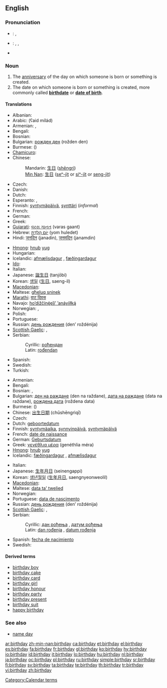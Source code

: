 {{wikipedia}}
==English==

===Pronunciation===
* {{a|UK}}: {{IPA|/ˈbɜːθ.deɪ/}}, {{SAMPA|/"b3:TdeI/}}
* {{a|US}}: {{enPR|bûrthʹdā}}, {{IPA|/ˈbɝθ.deɪ/}}, {{SAMPA|/"b3`TdeI/}}
* {{audio|en-us-birthday.ogg|Audio (US)}}

===Noun===
{{en-noun}}

# The [[anniversary]] of the day on which someone is born or something is created.
# The date on which someone is born or something is created, more commonly called '''[[birthdate]]''' or '''[[date of birth]]'''.<!--This is not an abbreviation of "birthday": abbreviation: [[DOB]] (''[[date of birth]].'')-->

====Translations====
{{trans-top|anniversary}}
* Albanian: {{t-|sq|ditëlindje|f|xs=Albanian}}
* Arabic: {{Arab|[[عيد ميلاد]]}} {{m}} (ʕaid mílád)
* Armenian: {{t|hy|ծննդյան օր|tr=çnndyan òr|sc=Armn|xs=Armenian}}, {{t-|hy|ծնունդ|tr=çnund|sc=Armn|xs=Armenian}}
* Bengali: {{tø|bn|জন্মদিন|tr=janmadin|sc=Beng}}
* Bosnian: {{t-|bs|rođendan|m}}
* Bulgarian: [[рожден ден]] (rožden den)
* Burmese: ({{IPA|/mwèː.nḛː/}})
* [[Chamicuro]]: {{tø|ccc|ipenonasne watane}}
* Chinese:
*: Mandarin: [[生日]] ([[shēngrì]])
*: [[Min Nan]]: [[生日]] ([[seⁿ-ji̍t]] or [[siⁿ-ji̍t]] or [[seng-ji̍t]])
* Czech: {{t+|cs|narozeniny|f|p}}
* Danish: {{t-|da|fødselsdag|c}}
* Dutch: {{t+|nl|verjaardag|m}}
* Esperanto: {{t-|eo|naskiĝtago|xs=Esperanto}},  {{t|eo|naskotago|xs=Esperanto}}
* Finnish: [[syntymäpäivä]], [[synttäri]] (''informal'')
* French: {{t+|fr|anniversaire|m}}
* German: {{t+|de|Geburtstag|m}}
* Greek: {{t+|el|γενέθλια|tr=genéthlia|sc=Grek}}
* [[Gujarati]]: [[વરસ ગાનત]] (varas gaant)
* Hebrew: [[יום הולדת|יוֹם הֻלֶּדֶת]] (yom huledet) {{m}}
* Hindi: [[जनदिन]] (janadin), [[जनमदिन]] (janamdin)
{{trans-mid}}
* [[Hmong]]: [[hnub]] [[yug]]
* Hungarian: {{t+|hu|születésnap}}
* Icelandic: [[afmælisdagur]] {{m}}, [[fæðingardagur]] {{m}}
* [[Ido]]: {{t+|io|naskodio|xs=Ido}}
* Italian: {{t+|it|compleanno|m}}
* Japanese: [[誕生日]] (tanjōbi)
* Korean: [[생일]] ([[生日]], saeng-il)
* [[Macedonian]]: {{t|mk|роденден|m|tr=ródenden|sc=Cyrl|xs=Macedonian}}
* Maltese: [[għeluq sninek]]
* [[Marathi]]: [[वाट दिवस]]
* Navajo: [[hoʼdižčínę́ęǰįʼ ʼanáyííłką́]]
* Norwegian: {{t+|no|bursdag|m}}, {{t+|no|fødselsdag|m}}
* Polish: {{t+|pl|urodziny|p}}
* Portuguese: {{t+|pt|aniversário|m}}
* Russian: [[день рождения]] (den’ roždénija) {{m}}
* [[Scottish Gaelic]]: {{t-|gd|co-latha breith|m|xs=Scottish Gaelic}}, {{t-|gd|là-breith|m|xs=Scottish Gaelic}}
* Serbian:
*: Cyrillic: [[рођендан#Serbian|рођендан]] {{m}}
*: Latin: [[rođendan#Serbian|rođendan]] {{m}}
* Spanish: {{t+|es|cumpleaños|m}}
* Swedish: {{t+|sv|födelsedag|c}}
* Turkish: {{t+|tr|doğum günü}}
{{trans-bottom}}

{{trans-top|date of birth}}
* Armenian: {{t|hy|ծննդյան օր|tr=çnndyan òr|sc=Armn|xs=Armenian}}
* Bengali: {{tø|bn|জন্মদিন|tr=janmadin|sc=Beng}}
* Bosnian: {{t-|bs|dan rođenja|m}}, {{t-|bs|datum rođenja|m}}
* Bulgarian: [[ден на раждане]] (den na raždane), [[дата на раждане]] (data na raždane), [[рождена дата]] (roždena data)
* Burmese: ({{IPA|/mwèː.nḛː/}})
* Chinese: [[出生日期]] (chūshēngrìqī)
* Czech: {{t+|cs|narozeniny|f|p}}
* Dutch: [[geboortedatum]] {{m}}
* Finnish: [[syntymäaika]], [[synnyinpäivä]], [[syntymäpäivä]]
* French: [[date de naissance]] {{f}}
* German: [[Geburtsdatum]] {{n}}
* Greek: [[γενέθλια μέρα]] (genéthlia méra) {{f}}
* [[Hmong]]: [[hnub]] [[yug]]
* Icelandic: [[fæðingardagur]] {{m}}, [[afmælisdagur]] {{m}}
{{trans-mid}}
* Italian: {{t-|it|data di nascita|m}}
* Japanese: [[生年月日]] (seinengappi)
* Korean: [[생년월일]] ([[生年月日]], saengnyeonweolil)
* [[Macedonian]]: {{t|mk|датум на раѓање|m|tr=dátum na ráǵanje|sc=Cyrl|xs=Macedonian}}
* Maltese: [[data ta' twelied]]
* Norwegian: {{t+|no|fødselsdag|m}}
* Portuguese: [[data de nascimento]] {{f}}
* Russian: [[день рождения]] (den’ roždénija) {{m}}
* [[Scottish Gaelic]]: {{t-|gd|co-latha breith|m|xs=Scottish Gaelic}}, {{t-|gd|là-breith|m|xs=Scottish Gaelic}}
* Serbian:
*: Cyrillic: [[дан рођења#Serbian|дан рођења]] {{m}}, [[датум рођења#Serbian|датум рођења]] {{m}}
*: Latin: [[dan rođenja#Serbian|dan rođenja]] {{m}}, [[datum rođenja#Serbian|datum rođenja]] {{m}}
* Spanish: [[fecha de nacimiento]]  {{f}}
* Swedish: {{t+|sv|födelsedag|c}}
{{trans-bottom}}

====Derived terms====
* [[birthday boy]]
* [[birthday cake]]
* [[birthday card]]
* [[birthday girl]]
* [[birthday honour]]
* [[birthday party]]
* [[birthday present]]
* [[birthday suit]]
* [[happy birthday]]

===See also===
* [[name day]]

[[Category:Calendar terms]]

[[ar:birthday]]
[[zh-min-nan:birthday]]
[[ca:birthday]]
[[et:birthday]]
[[el:birthday]]
[[es:birthday]]
[[fa:birthday]]
[[fr:birthday]]
[[gl:birthday]]
[[ko:birthday]]
[[hy:birthday]]
[[io:birthday]]
[[id:birthday]]
[[it:birthday]]
[[lo:birthday]]
[[hu:birthday]]
[[nl:birthday]]
[[ja:birthday]]
[[oc:birthday]]
[[pl:birthday]]
[[ru:birthday]]
[[simple:birthday]]
[[sr:birthday]]
[[fi:birthday]]
[[sv:birthday]]
[[ta:birthday]]
[[te:birthday]]
[[th:birthday]]
[[tr:birthday]]
[[vi:birthday]]
[[zh:birthday]]